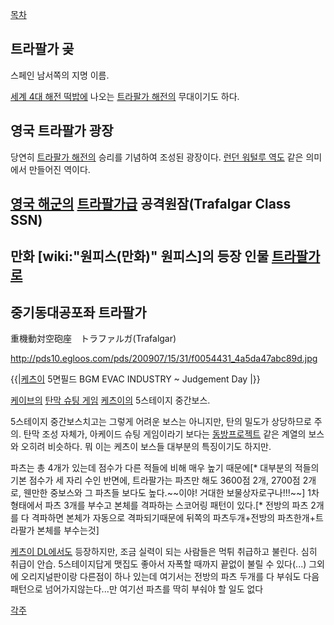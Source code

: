 [[목차]]

== 트라팔가 곶 == 
스페인 남서쪽의 지명 이름.

[[세계 4대 해전 떡밥]]에 나오는  [[트라팔가 해전]]의 무대이기도 하다.

== 영국 트라팔가 광장 ==
당연히 [[트라팔가 해전]]의 승리를 기념하여 조성된 광장이다. [[런던 워털루 역]]도 같은 의미에서 만들어진 역이다.

== [[영국 해군]]의 [[트라팔가급]] 공격원잠(Trafalgar Class SSN) ==

== 만화 [wiki:"원피스(만화)" 원피스]의 등장 인물 [[트라팔가 로]] ==

== 중기동대공포좌 트라팔가 ==
重機動対空砲座　トラファルガ(Trafalgar)

http://pds10.egloos.com/pds/200907/15/31/f0054431_4a5da47abc89d.jpg

{{|[[케츠이]] 5면필드 BGM EVAC INDUSTRY ~ Judgement Day{{{#!html
<object type="application/x-shockwave-flash" data="http://pds12.egloos.com/pds/200906/05/75/dewplayer-mini.swf?son=http://pds24.egloos.com/pds/201201/02/57/EVAC_INDUSTRY_-_Judgement_Day_(Stage5).mp3" width="200" height="20"> <param name="movie" value="http://pds12.egloos.com/pds/200906/05/75/dewplayer-mini.swf?son=http://pds24.egloos.com/pds/201201/02/57/EVAC_INDUSTRY_-_Judgement_Day_(Stage5).mp3" /> </object>}}} |}}

[[케이브]]의 [[탄막 슈팅 게임]] [[케츠이]]의 5스테이지 중간보스.

5스테이지 중간보스치고는 그렇게 어려운 보스는 아니지만, 탄의 밀도가 상당하므로 주의.
탄막 조성 자체가, 아케이드 슈팅 게임이라기 보다는 [[동방프로젝트]] 같은 계열의 보스와 오히려 비슷하다.
뭐 이는 케츠이 보스들 대부분의 특징이기도 하지만.

파츠는 총 4개가 있는데 점수가 다른 적들에 비해 매우 높기 때문에[* 대부분의 적들의 기본 점수가 세 자리 수인 반면에, 트라팔가는 파츠만 해도 3600점 2개, 2700점 2개로, 웬만한 중보스와 그 파츠들 보다도 높다.~~이야! 거대한 보물상자로구나!!!~~] 1차 형태에서 파츠 3개를 부수고 본체를 격파하는 스코어링 패턴이 있다.[* 전방의 파츠 2개를 다 격파하면 본체가 자동으로 격파되기때문에 뒤쪽의 파츠두개+전방의 파츠한개+트라팔가 본체를 부수는것]

[[케츠이 DL]]에서도 등장하지만, 조금 실력이 되는 사람들은 먹튀 취급하고 불린다.
심히 취급이 안습. 5스테이지답게 맷집도 좋아서 자폭할 때까지 끝없이 불릴 수 있다(...)
그외에 오리지널판이랑 다른점이 하나 있는데 여기서는 전방의 파츠 두개를 다 부숴도 다음 패턴으로 넘어가지않는다...만 여기선 파츠를 딱히 부숴야 할 일도 없다 

[[각주]]
